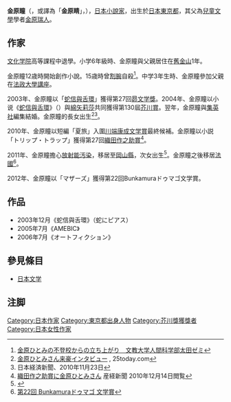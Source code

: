 {{Infobox writer
| name          = 金原 ひとみ<br />（かねはら ひとみ）
| image         = GazouBoshu.png
| image_size    = 
| caption       = 
| pseudonym     = 
| birth_name    = 
| birth_date    = 
| birth_place   = [[日本|日本]][[東京都|東京都]]
| death_date    = 
| death_place   = 
| occupation    = [[小說家|小說家]]
| language      = [[日本語|日本語]]
| nationality   = {{JPN}}
| education     = 
| alma_mater    = [[文化学院|文化学院]]高等課程
| period        = 2003年 -
| genre         = [[小說|小說]]
| subject       = 
| movement      = 
| notable_works = 『[[蛇信與舌環|蛇信與舌環]]』（2003年）<br />『トリップ・トラップ』（2009年）
| awards        = [[昴文学獎|昴文学獎]]（2003年）<br />[[芥川龍之介獎|芥川龍之介獎]]（2004年）<br />[[織田作之助獎|織田作之助獎]]（2010年）<br />ドゥマゴ文学賞（2012年）
| spouse        = 有
| children      = 2人
| relatives     = [[金原瑞人|金原瑞人]]（父）
| influences    = 
| influenced    = 
| signature     = 
| website       = 
| misc          = 
}}
{{japanese|japanese=金原ひとみ|kana=かねはら ひとみ|romaji=Kanehara Hitomi}}
'''金原瞳'''（{{lang|ja|'''金原ひとみ'''，かねはら ひとみ}}，或譯為「'''金原睛'''」，{{bd|1983年|8月8日|||catIdx=Kanehara, Hitomi}}），[[日本|日本]][[小說家|小說家]]，出生於[[日本|日本]][[東京都|東京都]]，其父為[[兒童文學|兒童文學]]學者[[金原瑞人|金原瑞人]]。

==作家==
[[文化学院|文化学院]]高等課程中退學。小学6年級時、金原瞳與父親居住在[[舊金山|舊金山]]1年。

金原瞳12歳時開始創作小說。15歳時曾[[割腕|割腕]]自殺<ref>[http://www3.atword.jp/a6hootazemi/2012/12/10/%E7%AC%AC%EF%BC%92%E7%AB%A0%E3%80%80%E9%87%91%E5%8E%9F%E3%81%B2%E3%81%A8%E3%81%BF%E3%81%AE%E4%B8%8D%E7%99%BB%E6%A0%A1%E3%81%8B%E3%82%89%E3%81%AE%E7%AB%8B%E3%81%A1%E4%B8%8A%E3%81%8C%E3%82%8A/ 金原ひとみの不登校からの立ち上がり　文教大学人間科学部太田ゼミ]{{Dead link|date=2019年7月 |bot=InternetArchiveBot |fix-attempted=yes }}</ref>。中学3年生時、金原瞳參加父親在[[法政大學|法政大學]][[講座|講座]]。

2003年、金原瞳以「[[蛇信與舌環|蛇信與舌環]]」獲得第27回[[昴文学獎|昴文学獎]]。2004年、金原瞳以小说《[[蛇信與舌環|蛇信與舌環]]》（{{lang|ja|蛇にピアス}}）與[[綿矢莉莎|綿矢莉莎]]共同獲得第130屆[[芥川賞|芥川賞]]。翌年，金原瞳與[[集英社|集英社]]編集結婚。金原瞳的長女出生<ref>[http://top.25today.com/interview/celebrity_interview/post_1505.php 金原ひとみさん来豪インタビュー] {{webarchive|url=https://web.archive.org/web/20091011043409/http://top.25today.com/interview/celebrity_interview/post_1505.php |date=2009-10-11 }}, 25today.com</ref><ref>日本経済新聞、2010年11月23日</ref>。

2010年、金原瞳以短編「夏旅」入圍[[川端康成文学賞|川端康成文学賞]]最終候補。金原瞳以小説「トリップ・トラップ」獲得第27回[[織田作之助賞|織田作之助賞]]<ref>[http://sankei.jp.msn.com/culture/academic/101213/acd1012132245000-n1.htm 織田作之助賞に金原ひとみさん] {{webarchive|url=https://web.archive.org/web/20120112133615/http://sankei.jp.msn.com/culture/academic/101213/acd1012132245000-n1.htm |date=2012-01-12 }} 産経新聞 2010年12月14日閲覧</ref>。

2011年、金原瞳擔心[[放射能汚染|放射能汚染]]，移居至[[岡山縣|岡山縣]]，次女出生<ref>{{Cite web |url=http://nanohana.me/?p=6232 |title=金原ひとみさん：放射線心配、子どものため東京から岡山へ - nanohana　ナノハナ |access-date=2013-09-18 |archive-url=https://web.archive.org/web/20111206105952/http://nanohana.me/?p=6232 |archive-date=2011-12-06 |dead-url=yes }}</ref>。金原瞳之後移居[[法國|法國]]<ref>[http://www.bunkamura.co.jp/bungaku/winners/new.html 第22回 Bunkamuraドゥマゴ 文学賞]</ref>。

2012年、金原瞳以「マザーズ」獲得第22回Bunkamuraドゥマゴ文学賞。

==作品==
*2003年12月《蛇信與舌環》（蛇にピアス）
*2005年7月《AMEBIC》
*2006年7月《オートフィクション》

==參見條目==
*[[日本文学|日本文学]]

== 注脚 ==
{{Reflist}}

{{Authority control}}
{{DEFAULTSORT:Kanehara, Hitomi}}
[[Category:日本作家|Category:日本作家]]
[[Category:東京都出身人物|Category:東京都出身人物]]
[[Category:芥川獎獲獎者|Category:芥川獎獲獎者]]
[[Category:日本女性作家|Category:日本女性作家]]